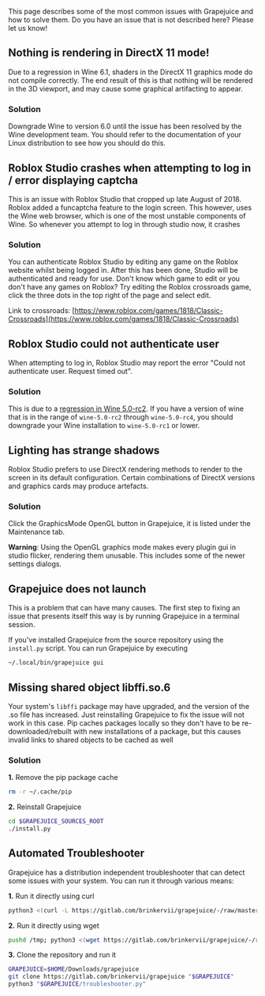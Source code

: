 This page describes some of the most common issues with Grapejuice and how to solve them. Do you have an issue that is not described here? Please let us know!

## Nothing is rendering in DirectX 11 mode!
Due to a regression in Wine 6.1, shaders in the DirectX 11 graphics mode do not compile correctly. The end result of this is that nothing will be rendered in the 3D viewport, and may cause some graphical artifacting to appear.

### Solution
Downgrade Wine to version 6.0 until the issue has been resolved by the Wine development team. You should refer to the documentation of your Linux distribution to see how you should do this.

## Roblox Studio crashes when attempting to log in / error displaying captcha
This is an issue with Roblox Studio that cropped up late August of 2018. Roblox added a funcaptcha feature to the login screen. This however, uses the Wine web browser, which is one of the most unstable components of Wine. So whenever you attempt to log in through studio now, it crashes

### Solution
You can authenticate Roblox Studio by editing any game on the Roblox website whilst being logged in. After this has been done, Studio will be authenticated and ready for use. Don't know which game to edit or you don't have any games on Roblox? Try editing the Roblox crossroads game, click the three dots in the top right of the page and select edit.

Link to crossroads: [https://www.roblox.com/games/1818/Classic-Crossroads](https://www.roblox.com/games/1818/Classic-Crossroads)

## Roblox Studio could not authenticate user
When attempting to log in, Roblox Studio may report the error  "Could not authenticate user. Request timed out".

### Solution
This is due to a [regression in Wine 5.0-rc2](https://bugs.winehq.org/show_bug.cgi?id=48357). If you have a version of wine that is in the range of `wine-5.0-rc2` through `wine-5.0-rc4`, you should downgrade your Wine installation to `wine-5.0-rc1` or lower.

## Lighting has strange shadows
Roblox Studio prefers to use DirectX rendering methods to render to the screen in its default configuration. Certain combinations of DirectX versions and graphics cards may produce artefacts.

### Solution
Click the GraphicsMode OpenGL button in Grapejuice, it is listed under the Maintenance tab.

**Warning**: Using the OpenGL graphics mode makes every plugin gui in studio flicker, rendering them unusable. This includes some of the newer settings dialogs.

## Grapejuice does not launch
This is a problem that can have many causes. The first step to fixing an issue that presents itself this way is by running Grapejuice in a terminal session.

If you've installed Grapejuice from the source repository using the `install.py` script. You can run Grapejuice by executing
```sh
~/.local/bin/grapejuice gui
```

## Missing shared object libffi.so.6
Your system's `libffi` package may have upgraded, and the version of the .so file has increased. Just reinstalling Grapejuice to fix the issue will not work in this case. Pip caches packages locally so they don't have to be re-downloaded/rebuilt with new installations of a package, but this causes invalid links to shared objects to be cached as well

### Solution
**1.** Remove the pip package cache
```sh
rm -r ~/.cache/pip
```

**2.** Reinstall Grapejuice
```sh
cd $GRAPEJUICE_SOURCES_ROOT
./install.py
```

## Automated Troubleshooter
Grapejuice has a distribution independent troubleshooter that can detect some issues with your system. You can run it through various means:

**1.** Run it directly using curl
```sh
python3 <(curl -L https://gitlab.com/brinkervii/grapejuice/-/raw/master/troubleshooter.py)
```

**2.** Run it directly using wget
```sh
pushd /tmp; python3 <(wget https://gitlab.com/brinkervii/grapejuice/-/raw/master/troubleshooter.py -O-); popd
```

**3.** Clone the repository and run it
```sh
GRAPEJUICE=$HOME/Downloads/grapejuice
git clone https://gitlab.com/brinkervii/grapejuice "$GRAPEJUICE"
python3 "$GRAPEJUICE/troubleshooter.py"
```
